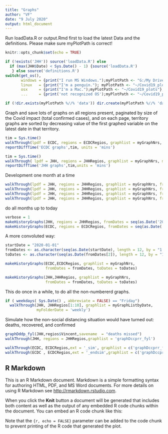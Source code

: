 ```yaml
---
title: "Graphs"
author: "VF"
date: "9 July 2020"
output: html_document
---
```

Run loadData.R or output.Rmd first to load the latest Data and the definitions. 
Please make sure myPlotPath is correct!

```r
knitr::opts_chunk$set(echo = TRUE)

if (!exists('JHH')) source('loadData.R') else 
  if (max(JHH$Date) < Sys.Date() - 1) {source('loadData.R')  
   } else source('definitions.R')
switch(get_os(), 
       windows = {print("I run MS Windows.");myPlotPath <- "G:/My Drive/Covid19_plots"},
       linux   = {print("I'm a penguin."); myPlotPath <- "~/Covid19_plots"},
       osx     = {print("I'm a Mac.");myPlotPath <- "~/Covid19_plots"},
       ...     = {print('not recognized OS');myPlotPath <- "~/Covid19_plots"})

if (!dir.exists(myPlotPath %//% 'data')) dir.create(myPlotPath %//% 'data', recursive = TRUE)

```

Graph and save lots of graphs on all regions present, paginated by size of the Covid impact (total confirmed cases), and on each page, territory graphs are sorted by decreasing value of the first graphed variable on the latest date in that territory.


```r

tim = Sys.time()
walkThrough(lpdf = ECDC, regions = ECDCRegios, graphlist = myGraphNrs, myFolderDate  = 'current', ordre = 'GR')
reportDiffTime('ECDC graphs',tim, units = 'mins')

tim = Sys.time()
walkThrough( lpdf = JHH, regions = JHHRegios, graphlist = myGraphNrs, myFolderDate  = 'current', ordre = 'GR')
reportDiffTime('JHH graphs',tim,units = 'mins')
``` 

Development one month at a time
```r
walkThrough(lpdf = JHH, regions = JHHRegios, graphlist = myGraphNrs, from = "2020-01-01", to = '2020-01-31', myFolderDate = 'January', ordre = 'RG')
walkThrough(lpdf = JHH, regions = JHHRegios, graphlist = myGraphNrs, from = "2020-04-01", to = '2020-04-30', myFolderDate = 'April', ordre = 'RG')
walkThrough(lpdf = JHH, regions = JHHRegios, graphlist = myGraphNrs, from = "2020-06-01", to = '2020-06-30', myFolderDate = 'June', ordre = 'RG')
walkThrough(lpdf = JHH, regions = JHHRegios, graphlist = myGraphNrs, from = "2020-07-01", to = '2020-07-31', myFolderDate = 'July', ordre = 'RG')
```

do all months up to today
```r
verbose = 1
makeHistoryGraphs(JHH, regions = JHHRegios, fromDates = seq(as.Date('2020-01-01'),Sys.Date(),  by = '1 month'), ordre = 'GR')  
makeHistoryGraphs(ECDC, regions = ECDCRegios, fromDates = seq(as.Date('2020-01-01'),Sys.Date(),  by = '1 month'))  

```
A more convoluted way: 
```r
startDate = "2020-01-01"
fromDates <- as.character(seq(as.Date(startDate), length = 12, by = "1 month"))
toDates <- as.character(seq(as.Date(fromDates[2]), length = 12, by = "1 month") - 1)

makeHistoryGraphs(ECDC,ECDCRegios, graphlist = myGraphNrs, 
                  fromDates = fromDates, toDates = toDates)

makeHistoryGraphs(JHH,JHHRegios, graphlist = myGraphNrs, 
                  fromDates = fromDates, toDates = toDates)

```
This do once in a while, to do all the non-numbererd graphs. 

```r
if ( weekdays( Sys.Date() , abbreviate = FALSE) == "Friday")  
  walkThrough(JHH, JHHRegios[1:10], graphlist = myGraphListbyDate,
              myFolderDate = 'weekly')
```

Simulate how the non-social distancing situation would have turned out: deaths, recovered, and confirmed   
```r
graphDddp_fyl(JHH,regios$Vincent,savename  = "deaths missed") 
walkThrough(JHH, regions = JHHRegios,graphlist = 'graphDccprr_fyl')

walkThrough(ECDC, ECDCRegios,ext = '_sim', graphlist = c('graphDccprr_fiyl','graphDddp_fyl')) 
walkThrough(ECDC , ECDCRegios,ext = '_endsim',graphlist = c('graphDccprr_fiyl', 'graphDddp_fyl')) 


```
## R Markdown

This is an R Markdown document. Markdown is a simple formatting syntax for authoring HTML, PDF, and MS Word documents. For more details on using R Markdown see <http://rmarkdown.rstudio.com>.

When you click the **Knit** button a document will be generated that includes both content as well as the output of any embedded R code chunks within the document. You can embed an R code chunk like this:

Note that the `{r, echo = FALSE}` parameter can be added to the code chunk to prevent printing of the R code that generated the plot.

